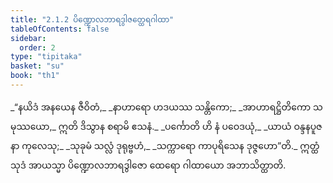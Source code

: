 ```yaml
---
title: "2.1.2 ပိဏ္ဍောလဘာရဒွါဇတ္ထေရဂါထာ"
tableOfContents: false
sidebar:
  order: 2
type: "tipitaka"
basket: "su"
book: "th1"
---
```



<DynamicBreadcrumb />

<Division number="123" book="th1" e="ch" v="19" p="247">

<Paragraph number="277" type="verses" book="th1">
_“နယိဒံ အနယေန ဇီဝိတံ,_  
_နာဟာရော ဟဒယဿ သန္တိကော;_  
_အာဟာရဋ္ဌိတိကော သမုဿယော,_  
ဣတိ ဒိသွာန စရာမိ ဧသနံ._  

</Paragraph>

</Division>
<Division number="124" book="th1" e="ch" v="19" p="247">

<Paragraph number="278" type="verses" book="th1">
_ပင်္ကောတိ ဟိ နံ ပဝေဒယုံ,_  
_ယာယံ ဝန္ဒနပူဇနာ ကုလေသု;_  
_သုခုမံ သလ္လံ ဒုရုဗ္ဗဟံ,_  
_သက္ကာရော ကာပုရိသေန ဒုဇ္ဇဟော”တိ._  

</Paragraph>

<Paragraph number="279" book="th1">
ဣတ္ထံ သုဒံ အာယသ္မာ ပိဏ္ဍောလဘာရဒွါဇော ထေရော ဂါထာယော အဘာသိတ္ထာတိ.
</Paragraph>
</Division>